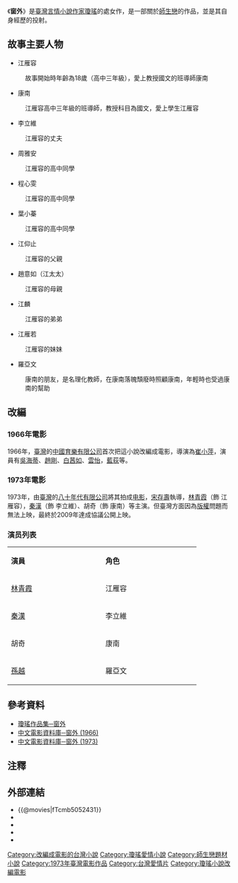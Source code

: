 {{圖書資訊
| 圖書名稱       = 窗外
| 圖書封面       = 
| 圖書封面尺寸   = 
| 副書名         = 
| 外文名         = Outside the Window
| 類型           = 长篇爱情小说
| 作者           = [[琼瑶|琼瑶]]
| 封面設計       = 
| 總編輯         =
| 社長           =
| 譯者           = 
| 出版商         = [[皇冠文化|皇冠文化]]
| 發行商         = [[皇冠文化|皇冠文化]]
| 發行人         = [[平鑫濤|平鑫濤]]
| 印刷           =
| 發行地區       = {{TWN}}
| 發行日期       = 
| 創作時間       = 1963年
| 語言           = [[中文|中文]]
| 銷售量         = 
| 頁數           = 
| 售價           = 
| ISBN           = 
| 官方網站       = 
| 備註           = 
}}
《'''窗外'''》是[[臺灣|臺灣]][[言情小說|言情小說]][[作家|作家]][[瓊瑤|瓊瑤]]的處女作，是一部關於[[師生戀|師生戀]]的作品，並是其自身經歷的投射。

==故事主要人物==
* 江雁容
:故事開始時年齡為18歲（高中三年級），愛上教授國文的班導師康南
* 康南
:江雁容高中三年級的班導師，教授科目為國文，愛上學生江雁容
* 李立維
:江雁容的丈夫
* 周雅安
:江雁容的高中同學
* 程心雯
:江雁容的高中同學
* 葉小蓁
:江雁容的高中同學
* 江仰止
:江雁容的父親
* 趙意如（江太太）
:江雁容的母親
* 江麟
:江雁容的弟弟
* 江雁若
:江雁容的妹妹
* 羅亞文
:康南的朋友，是名理化教師，在康南落魄頹廢時照顧康南，年輕時也受過康南的幫助

==改編==
===1966年電影===
1966年，[[臺灣|臺灣]]的[[中國育樂有限公司|中國育樂有限公司]]首次把這小說改編成電影，導演為[[崔小萍|崔小萍]]，演員有[[吳海蒂|吳海蒂]]、[[趙剛|趙剛]]、[[白茜如|白茜如]]、[[雲怡|雲怡]]，[[藍荻|藍荻]]等。

===1973年電影===
{{Infobox Film
|片名          = 窗外
|電影原名      = ''{{lang|en|Outside the Window}}''
|圖像          = 
|圖像說明      = 
|導演          = [[宋存壽|宋存壽]]、郁正春
|監製          = 楊偉雄
|製片          = 吳恩普
|編劇          = 陸建業、郁正春
|劇本          = 
|故事          = 
|原著          = [[瓊瑤|瓊瑤]]
|旁白          = 
|統籌          = 
|主演          = [[林青霞|林青霞]]、[[秦漢_(演員)|秦漢]]、胡奇
|副標題        = 
|片尾曲        = 
|配樂          = 
|攝影          = 陳榮樹
|剪輯          = 
|製片商        = 八十年代有限公司
|發行商        = 八十年代有限公司
|上映日期      = {{film date|1973|8|24|英屬香港}}
|發行日期      = 
|片長          = 108分鐘
|產地          = {{台灣電影產地}}
|語言          = [[中華民國國語|國語]]
|官方網站      = 
|預算          = 
|票房          = 
|amg_id      = 
|imdb_id     = tt1240913
}}
1973年，由[[臺灣|臺灣]]的[[八十年代有限公司|八十年代有限公司]]將其拍成[[电影|电影]]，[[宋存壽|宋存壽]]執導，[[林青霞|林青霞]]（飾 江雁容），[[秦漢_(演員)|秦漢]]（飾 李立維）、胡奇（飾 康南）等主演。但臺灣方面因為[[著作權|版權]]問題而無法上映，最終於2009年達成協議公開上映。

=== 演员列表 ===
{| class="wikitable" width="30%"
|- style="background:#CEECF5; color:black" align=center
| style="width:15%"|'''演員'''||style="width:15%"|'''角色''' 
|-
|[[林青霞|林青霞]]|| 江雁容
|-
|[[秦漢_(演員)|秦漢]]|| 李立維
|-
|胡奇 ||康南
|-
|[[孫越_(演員)|孫越]]|| 羅亞文
|}

==參考資料==
*[http://www.millionbook.net/yq/q/qiongyao/cw/001.htm 瓊瑤作品集─窗外]
*[http://www.dianying.com/ft/title/cw-1966 中文電影資料庫─窗外 (1966)]
*[http://www.dianying.com/ft/title/cw-1973 中文電影資料庫─窗外 (1973)]

==注釋==
{{reflist}}

==外部連結==
*{{@movies|fTcmb5052431}}
*{{hkmdb title|5464}}
*{{Mtime|42541}}
*{{douban}}
*{{imdb title|1240913}}

[[Category:改編成電影的台灣小說|Category:改編成電影的台灣小說]]
[[Category:瓊瑤愛情小說|Category:瓊瑤愛情小說]]
[[Category:師生戀題材小說|Category:師生戀題材小說]]
[[Category:1973年臺灣電影作品|Category:1973年臺灣電影作品]]
[[Category:台灣愛情片|Category:台灣愛情片]]
[[Category:瓊瑤小說改編電影|Category:瓊瑤小說改編電影]]